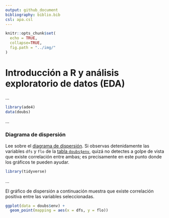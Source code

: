 ```yaml
---
output: github_document
bibliography: biblio.bib
csl: apa.csl
---
```


```r
knitr::opts_chunk$set(
  echo = TRUE,
  collapse=TRUE,
  fig.path = "../img/"
)
```

<!-- Este .md fue generado a partir del .Rmd homónimo. Edítese el .Rmd -->

# Introducción a R y análisis exploratorio de datos (EDA)

...

```r
library(ade4)
data(doubs)
```

...

### Diagrama de dispersión

Lee sobre el [diagrama de dispersión](https://es.wikipedia.org/wiki/Diagrama_de_dispersi%C3%B3n).
Si observas detenidamente las variables `dfs` y `flo` de la [tabla `doubs$env`](#doubs), quizá
no detectes a golpe de vista que existe correlación entre ambas; es precisamente en este punto
donde los gráficos te pueden ayudar.

```r
library(tidyverse)
```

...

El gráfico de dispersión a continuación muestra que existe  correlación positiva entre las
variables seleccionadas.

```r
ggplot(data = doubs$env) +
  geom_point(mapping = aes(x = dfs, y = flo))
```
